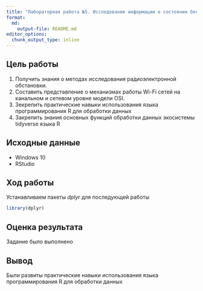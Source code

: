 ```yaml
---
title: "Лабораторная работа №5. Исследование информации о состоянии беспроводных сетей"
format:
  md:
    output-file: README.md
editor_options:
  chunk_output_type: inline
---
```


## Цель работы

1. Получить знания о методах исследования радиоэлектронной обстановки.
2. Составить представление о механизмах работы Wi-Fi сетей на канальном и сетевом уровне модели OSI.
3. Зекрепить практические навыки использования языка программирования R для обработки данных
4. Закрепить знания основных функций обработки данных экосистемы tidyverse языка R

## Исходные данные

-   Windows 10
-   RStudio

## Ход работы

Устанавливаем пакеты *dplyr* для последующей работы
```r
library(dplyr)
```
 

## Оценка результата

Задание было выполнено

## Вывод

Были развиты практические навыки использования языка программирования R для обработки данных
